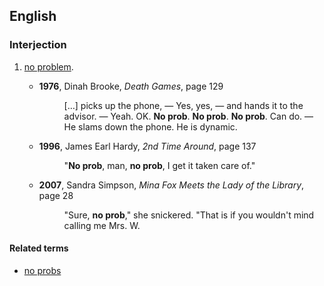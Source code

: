 ==English==

===Interjection===
{{en-interj}}

# {{context|slang}} [[no problem]].
#* '''1976''', Dinah Brooke, ''Death Games'', page 129
#*: […] picks up the phone, — Yes, yes, — and hands it to the advisor. — Yeah. OK. '''No prob'''. '''No prob'''. '''No prob'''. Can do. — He slams down the phone. He is dynamic.
#* '''1996''', James Earl Hardy, ''2nd Time Around'', page 137
#*: "'''No prob''', man, '''no prob''', I get it taken care of."
#* '''2007''', Sandra Simpson, ''Mina Fox Meets the Lady of the Library'', page 28
#*: "Sure, '''no prob'''," she snickered. "That is if you wouldn't mind calling me Mrs. W.

====Related terms====
* [[no probs]]